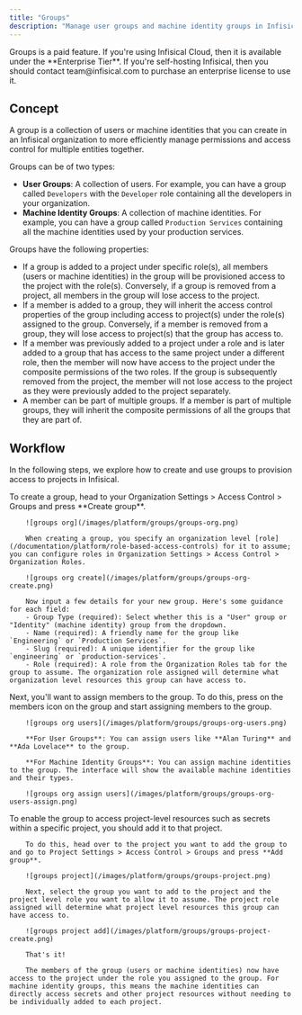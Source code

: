 ```yaml
---
title: "Groups"
description: "Manage user groups and machine identity groups in Infisical."
---
```


<Info>
  Groups is a paid feature. If you're using Infisical Cloud, then it is
  available under the **Enterprise Tier**. If you're self-hosting Infisical,
  then you should contact team@infisical.com to purchase an enterprise license
  to use it.
</Info>

## Concept

A group is a collection of users or machine identities that you can create in an Infisical organization to more efficiently manage permissions and access control for multiple entities together.

Groups can be of two types:

- **User Groups**: A collection of users. For example, you can have a group called `Developers` with the `Developer` role containing all the developers in your organization.
- **Machine Identity Groups**: A collection of machine identities. For example, you can have a group called `Production Services` containing all the machine identities used by your production services.

Groups have the following properties:

- If a group is added to a project under specific role(s), all members (users or machine identities) in the group will be provisioned access to the project with the role(s). Conversely, if a group is removed from a project, all members in the group will lose access to the project.
- If a member is added to a group, they will inherit the access control properties of the group including access to project(s) under the role(s) assigned to the group. Conversely, if a member is removed from a group, they will lose access to project(s) that the group has access to.
- If a member was previously added to a project under a role and is later added to a group that has access to the same project under a different role, then the member will now have access to the project under the composite permissions of the two roles. If the group is subsequently removed from the project, the member will not lose access to the project as they were previously added to the project separately.
- A member can be part of multiple groups. If a member is part of multiple groups, they will inherit the composite permissions of all the groups that they are part of.

## Workflow

In the following steps, we explore how to create and use groups to provision access to projects in Infisical.

<Steps>
   <Step title="Creating a group">
        To create a group, head to your Organization Settings > Access Control > Groups and press **Create group**.
        
        ![groups org](/images/platform/groups/groups-org.png)

        When creating a group, you specify an organization level [role](/documentation/platform/role-based-access-controls) for it to assume; you can configure roles in Organization Settings > Access Control > Organization Roles.

        ![groups org create](/images/platform/groups/groups-org-create.png)

        Now input a few details for your new group. Here's some guidance for each field:
        - Group Type (required): Select whether this is a "User" group or "Identity" (machine identity) group from the dropdown.
        - Name (required): A friendly name for the group like `Engineering` or `Production Services`.
        - Slug (required): A unique identifier for the group like `engineering` or `production-services`.
        - Role (required): A role from the Organization Roles tab for the group to assume. The organization role assigned will determine what organization level resources this group can have access to.

   </Step>
   <Step title="Adding members to the group">
        Next, you'll want to assign members to the group. To do this, press on the members icon on the group and start assigning members to the group.
        
        ![groups org users](/images/platform/groups/groups-org-users.png)
        
        **For User Groups**: You can assign users like **Alan Turing** and **Ada Lovelace** to the group.
        
        **For Machine Identity Groups**: You can assign machine identities to the group. The interface will show the available machine identities and their types.
        
        ![groups org assign users](/images/platform/groups/groups-org-users-assign.png)
   </Step>
   <Step title="Adding the group to a project">
        To enable the group to access project-level resources such as secrets within a specific project, you should add it to that project.

        To do this, head over to the project you want to add the group to and go to Project Settings > Access Control > Groups and press **Add group**.

        ![groups project](/images/platform/groups/groups-project.png)

        Next, select the group you want to add to the project and the project level role you want to allow it to assume. The project role assigned will determine what project level resources this group can have access to.

        ![groups project add](/images/platform/groups/groups-project-create.png)

        That's it!

        The members of the group (users or machine identities) now have access to the project under the role you assigned to the group. For machine identity groups, this means the machine identities can directly access secrets and other project resources without needing to be individually added to each project.

   </Step>
</Steps>
